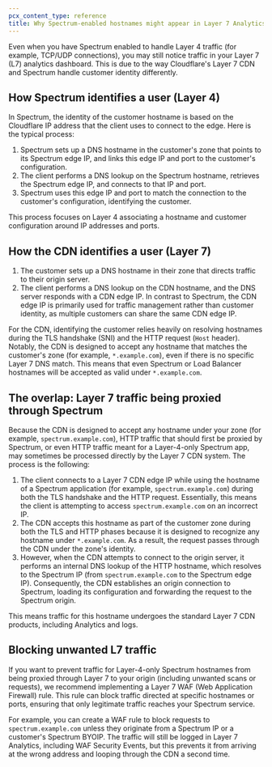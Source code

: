 ```yaml
---
pcx_content_type: reference
title: Why Spectrum-enabled hostnames might appear in Layer 7 Analytics
---
```


Even when you have Spectrum enabled to handle Layer 4 traffic (for example, TCP/UDP connections), you may still notice traffic in your Layer 7 (L7) analytics dashboard. This is due to the way Cloudflare's Layer 7 CDN and Spectrum handle customer identity differently.

## How Spectrum identifies a user (Layer 4)

In Spectrum, the identity of the customer hostname is based on the Cloudflare IP address that the client uses to connect to the edge. Here is the typical process:

1. Spectrum sets up a DNS hostname in the customer's zone that points to its Spectrum edge IP, and links this edge IP and port to the customer's configuration.
2. The client performs a DNS lookup on the Spectrum hostname, retrieves the Spectrum edge IP, and connects to that IP and port.
3. Spectrum uses this edge IP and port to match the connection to the customer's configuration, identifying the customer.

This process focuses on Layer 4 associating a hostname and customer configuration around IP addresses and ports.

## How the CDN identifies a user (Layer 7)

1. The customer sets up a DNS hostname in their zone that directs traffic to their origin server.
2. The client performs a DNS lookup on the CDN hostname, and the DNS server responds with a CDN edge IP. In contrast to Spectrum, the CDN edge IP is primarily used for traffic management rather than customer identity, as multiple customers can share the same CDN edge IP.

For the CDN, identifying the customer relies heavily on resolving hostnames during the TLS handshake (SNI) and the HTTP request (`Host` header). Notably, the CDN is designed to accept any hostname that matches the customer's zone (for example, `*.example.com`), even if there is no specific Layer 7 DNS match. This means that even Spectrum or Load Balancer hostnames will be accepted as valid under `*.example.com`.

## The overlap: Layer 7 traffic being proxied through Spectrum

Because the CDN is designed to accept any hostname under your zone (for example, `spectrum.example.com`), HTTP traffic that should first be proxied by Spectrum, or even HTTP traffic meant for a Layer-4-only Spectrum app, may sometimes be processed directly by the Layer 7 CDN system. The process is the following:

1. The client connects to a Layer 7 CDN edge IP while using the hostname of a Spectrum application (for example, `spectrum.example.com`) during both the TLS handshake and the HTTP request. Essentially, this means the client is attempting to access `spectrum.example.com` on an incorrect IP.
2. The CDN accepts this hostname as part of the customer zone during both the TLS and HTTP phases because it is designed to recognize any hostname under `*.example.com`. As a result, the request passes through the CDN under the zone's identity.
3. However, when the CDN attempts to connect to the origin server, it performs an internal DNS lookup of the HTTP hostname, which resolves to the Spectrum IP (from `spectrum.example.com` to the Spectrum edge IP). Consequently, the CDN establishes an origin connection to Spectrum, loading its configuration and forwarding the request to the Spectrum origin.

This means traffic for this hostname undergoes the standard Layer 7 CDN products, including Analytics and logs.

## Blocking unwanted L7 traffic

If you want to prevent traffic for Layer-4-only Spectrum hostnames from being proxied through Layer 7 to your origin (including unwanted scans or requests), we recommend implementing a Layer 7 WAF (Web Application Firewall) rule. This rule can block traffic directed at specific hostnames or ports, ensuring that only legitimate traffic reaches your Spectrum service.

For example, you can create a WAF rule to block requests to `spectrum.example.com` unless they originate from a Spectrum IP or a customer's Spectrum BYOIP. The traffic will still be logged in Layer 7 Analytics, including WAF Security Events, but this prevents it from arriving at the wrong address and looping through the CDN a second time.